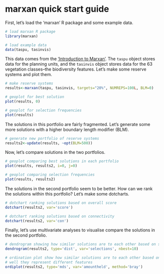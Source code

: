 marxan quick start guide
============

First, let's load the 'marxan' R package and some example data.

```r
# load marxan R package
library(marxan)

# load example data
data(taspu, tasinvis)
```

This data comes from the ['Introduction to Marxan'](http://marxan.net/courses.html). The `taspu` object stores data for the planning units, and the `tasinvis` object stores data for the 63 vegetation classes--the biodiversity features. Let's make some reserve systems and plot them.

```r
# make reserve systems
results<-marxan(taspu, tasinvis, targets="20%", NUMREPS=100L, BLM=0)

# geoplot for best solution
plot(results, 0)

# geoplot for selection frequencies
plot(results)
```

The solutions in this portfolio are fairly fragmented. Let's generate some more solutions with a higher boundary length modifier (BLM).

```r
# generate new portfolio of reserve systems
results2<-update(results, ~opt(BLM=500))
```

Now, let's compare solutions in the two portfolios.

```r
# geoplot comparing best solutions in each portfolio
plot(results, results2, i=0, j=0)

# geoplot comparing selection frequencies
plot(results, results2)
```

The solutions in the second portfolio seem to be better. How can we rank the solutions within this portfolio? Let's make some dotcharts.

```r
# dotchart ranking solutions based on overall score
dotchart(results2, var='score')

# dotchart ranking solutions based on connectivity
dotchart(results2, var='con')
```

Finally, let's use multivariate analyses to visualise compare the solutions in the second portfolio.

```r
# dendrogram showing how similar solutions are to each other based on selections
dendrogram(results2, type='dist', var='selections', nbest=10)

# ordination plot show how similar solutions are to each other based on 
# well they represent different features
ordiplot(results2, type='mds', var='amountheld', method='bray')
```

<!--
%\VignetteEngine{knitr::knitr}
%\VignetteIndexEntry{Quick start guide to the marxan R package}
-->
